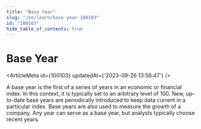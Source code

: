 ```yaml
---
title: "Base Year"
slug: "/en/learn/base-year-100103"
id: "100103"
hide_table_of_contents: true
---
```



# Base Year

<ArticleMeta id={100103} updatedAt={'2023-09-26 13:58:47'} />
<div className='border-solid border-b border-t-0 my-4 border-[var(--ifm-color-gray-300)]' />

A base year is the first of a series of years in an economic or financial index. In this context, it is typically set to an arbitrary level of 100. New, up-to-date base years are periodically introduced to keep data current in a particular index. Base years are also used to measure the growth of a company. Any year can serve as a base year, but analysts typically choose recent years.
